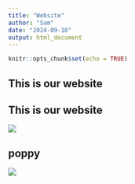 ```yaml
---
title: "Website"
author: "Sam"
date: "2024-09-10"
output: html_document
---
```


```r
knitr::opts_chunk$set(echo = TRUE)
```

## This is our website


## This is our website
![](https://cdn.mos.cms.futurecdn.net/wEwnGwKBhcSpTb2NjA9DJ8.jpg)

## poppy
![](poppy.jpg)

